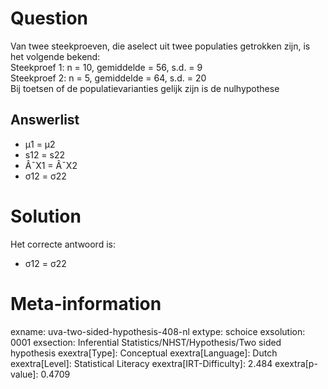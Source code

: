 Question
========

Van twee steekproeven, die aselect uit twee populaties getrokken zijn,
is het volgende bekend:\
Steekproef 1: n = 10, gemiddelde = 56, s.d. = 9\
Steekproef 2: n = 5, gemiddelde = 64, s.d. = 20\
Bij toetsen of de populatievarianties gelijk zijn is de nulhypothese

Answerlist
----------

* μ1 = μ2
* s12 = s22
* Â¯X1 = Â¯X2
* σ12 = σ22

Solution
========

Het correcte antwoord is: 

* σ12 = σ22

Meta-information
================
exname: uva-two-sided-hypothesis-408-nl
extype: schoice
exsolution: 0001
exsection: Inferential Statistics/NHST/Hypothesis/Two sided hypothesis
exextra[Type]: Conceptual
exextra[Language]: Dutch
exextra[Level]: Statistical Literacy
exextra[IRT-Difficulty]: 2.484
exextra[p-value]: 0.4709
